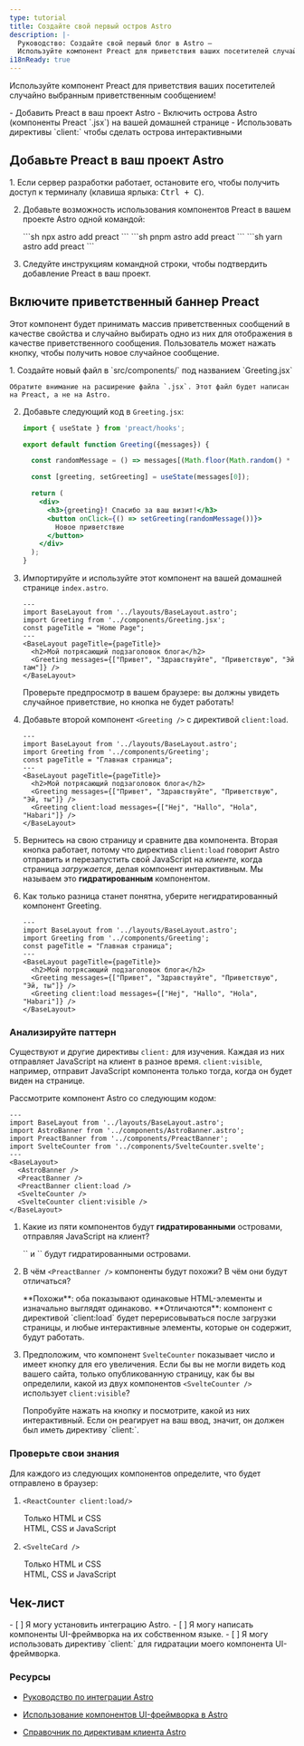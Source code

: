 ```yaml
---
type: tutorial
title: Создайте свой первый остров Astro
description: |-
  Руководство: Создайте свой первый блог в Astro —
  Используйте компонент Preact для приветствия ваших посетителей случайно выбранным сообщением
i18nReady: true
---
```


 Используйте компонент Preact для приветствия ваших посетителей случайно выбранным приветственным сообщением!

<PreCheck>
  - Добавить Preact в ваш проект Astro
  - Включить острова Astro (компоненты Preact `.jsx`) на вашей домашней странице
  - Использовать директивы `client:` чтобы сделать острова интерактивными
</PreCheck>

## Добавьте Preact в ваш проект Astro

<Steps>
1. Если сервер разработки работает, остановите его, чтобы получить доступ к терминалу (клавиша ярлыка: <kbd>Ctrl + C</kbd>).

2. Добавьте возможность использования компонентов Preact в вашем проекте Astro одной командой:

    <PackageManagerTabs>
      <Fragment slot="npm">
        ```sh
        npx astro add preact
        ```
      </Fragment>
      <Fragment slot="pnpm">
        ```sh
        pnpm astro add preact
        ```
      </Fragment>
      <Fragment slot="yarn">
        ```sh
        yarn astro add preact
        ```
      </Fragment>
    </PackageManagerTabs>

3. Следуйте инструкциям командной строки, чтобы подтвердить добавление Preact в ваш проект.
</Steps>


## Включите приветственный баннер Preact

Этот компонент будет принимать массив приветственных сообщений в качестве свойства и случайно выбирать одно из них для отображения в качестве приветственного сообщения. Пользователь может нажать кнопку, чтобы получить новое случайное сообщение.

<Steps>
1. Создайте новый файл в `src/components/` под названием `Greeting.jsx`

    Обратите внимание на расширение файла `.jsx`. Этот файл будет написан на Preact, а не на Astro.

2. Добавьте следующий код в `Greeting.jsx`:

    ```jsx title="src/components/Greeting.jsx"
    import { useState } from 'preact/hooks';

    export default function Greeting({messages}) {

      const randomMessage = () => messages[(Math.floor(Math.random() * messages.length))];

      const [greeting, setGreeting] = useState(messages[0]);

      return (
        <div>
          <h3>{greeting}! Спасибо за ваш визит!</h3>
          <button onClick={() => setGreeting(randomMessage())}>
            Новое приветствие
          </button>
        </div>
      );
    }
    ```

3. Импортируйте и используйте этот компонент на вашей домашней странице `index.astro`.

    ```astro title="src/pages/index.astro" ins={3,8}
    ---
    import BaseLayout from '../layouts/BaseLayout.astro';
    import Greeting from '../components/Greeting.jsx';
    const pageTitle = "Home Page";
    ---
    <BaseLayout pageTitle={pageTitle}>
      <h2>Мой потрясающий подзаголовок блога</h2>
      <Greeting messages={["Привет", "Здравствуйте", "Приветствую", "Эй там"]} />
    </BaseLayout>
    ```

    Проверьте предпросмотр в вашем браузере: вы должны увидеть случайное приветствие, но кнопка не будет работать!


4. Добавьте второй компонент `<Greeting />` с директивой `client:load`.

    ```astro title="src/pages/index.astro" ins={9} "client:load"
    ---
    import BaseLayout from '../layouts/BaseLayout.astro';
    import Greeting from '../components/Greeting';
    const pageTitle = "Главная страница";
    ---
    <BaseLayout pageTitle={pageTitle}>
      <h2>Мой потрясающий подзаголовок блога</h2>
      <Greeting messages={["Привет", "Здравствуйте", "Приветствую", "Эй, ты"]} />
      <Greeting client:load messages={["Hej", "Hallo", "Hola", "Habari"]} />
    </BaseLayout>
    ```

  5. Вернитесь на свою страницу и сравните два компонента. Вторая кнопка работает, потому что директива `client:load` говорит Astro отправить и перезапустить свой JavaScript на _клиенте_, когда страница _загружается_, делая компонент интерактивным. Мы называем это **гидратированным** компонентом.

  6. Как только разница станет понятна, уберите негидратированный компонент Greeting.


      ```astro title="src/pages/index.astro" del={8} "client:load"
      ---
      import BaseLayout from '../layouts/BaseLayout.astro';
      import Greeting from '../components/Greeting';
      const pageTitle = "Главная страница";
      ---
      <BaseLayout pageTitle={pageTitle}>
        <h2>Мой потрясающий подзаголовок блога</h2>
        <Greeting messages={["Привет", "Здравствуйте", "Приветствую", "Эй, ты"]} />
        <Greeting client:load messages={["Hej", "Hallo", "Hola", "Habari"]} />
      </BaseLayout>
      ```
</Steps>

<Box icon="question-mark">

### Анализируйте паттерн

Существуют и другие директивы `client:` для изучения. Каждая из них отправляет JavaScript на клиент в разное время. `client:visible`, например, отправит JavaScript компонента только тогда, когда он будет виден на странице.

Рассмотрите компонент Astro со следующим кодом:

```astro
---
import BaseLayout from '../layouts/BaseLayout.astro';
import AstroBanner from '../components/AstroBanner.astro';
import PreactBanner from '../components/PreactBanner';
import SvelteCounter from '../components/SvelteCounter.svelte';
---
<BaseLayout>
  <AstroBanner />
  <PreactBanner />
  <PreactBanner client:load />
  <SvelteCounter />
  <SvelteCounter client:visible />
</BaseLayout>
```

1. Какие из пяти компонентов будут **гидратированными** островами, отправляя JavaScript на клиент?

    <p>
      <Spoiler>`<PreactBanner client:load />` и `<SvelteCounter client:visible />` будут гидратированными островами.</Spoiler>
    </p>

2. В чём `<PreactBanner />` компоненты будут похожи? В чём они будут отличаться?

    <p>
      <Spoiler>**Похожи**: оба показывают одинаковые HTML-элементы и изначально выглядят одинаково. **Отличаются**: компонент с директивой `client:load` будет перерисовываться после загрузки страницы, и любые интерактивные элементы, которые он содержит, будут работать.</Spoiler>
    </p>

3. Предположим, что компонент `SvelteCounter` показывает число и имеет кнопку для его увеличения. Если бы вы не могли видеть код вашего сайта, только опубликованную страницу, как бы вы определили, какой из двух компонентов `<SvelteCounter />` использует `client:visible`?

    <p>
      <Spoiler>Попробуйте нажать на кнопку и посмотрите, какой из них интерактивный. Если он реагирует на ваш ввод, значит, он должен был иметь директиву `client:`.</Spoiler>
    </p>
</Box>



<Box icon="question-mark">

### Проверьте свои знания

Для каждого из следующих компонентов определите, что будет отправлено в браузер:

1. `<ReactCounter client:load/>`

    <MultipleChoice>
      <Option>
        Только HTML и CSS
      </Option>
      <Option isCorrect>
        HTML, CSS и JavaScript
      </Option>
    </MultipleChoice>

2. `<SvelteCard />`

    <MultipleChoice>
      <Option  isCorrect>
        Только HTML и CSS
      </Option>
      <Option>
        HTML, CSS и JavaScript
      </Option>
    </MultipleChoice>
</Box>

<Box icon="check-list">

## Чек-лист

<Checklist>
- [ ] Я могу установить интеграцию Astro.
- [ ] Я могу написать компоненты UI-фреймворка на их собственном языке.
- [ ] Я могу использовать директиву `client:` для гидратации моего компонента UI-фреймворка.
</Checklist>
</Box>

### Ресурсы

- [Руководство по интеграции Astro](/ru/guides/integrations-guide/)

- [Использование компонентов UI-фреймворка в Astro](/ru/guides/framework-components/#using-framework-components)

- [Справочник по директивам клиента Astro](/ru/reference/directives-reference/#client-directives)
